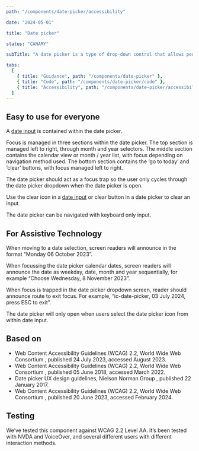 ```yaml
---
path: "/components/date-picker/accessibility"

date: "2024-05-01"

title: "Date picker"

status: "CANARY"

subTitle: "A date picker is a type of drop-down control that allows people to easily view and select dates."

tabs:
  [
    { title: "Guidance", path: "/components/date-picker" },
    { title: "Code", path: "/components/date-picker/code" },
    { title: "Accessibility", path: "/components/date-picker/accessibility" },
  ]
---
```


## Easy to use for everyone

A [date input](/components/date-input) is contained within the date picker.

Focus is managed in three sections within the date picker. The top section is managed left to right, through month and year selectors. The middle section contains the calendar view or month / year list, with focus depending on navigation method used. The bottom section contains the ‘go to today’ and ‘clear’ buttons, with focus managed left to right.

The date picker should act as a focus trap so the user only cycles through the date picker dropdown when the date picker is open.

Use the clear icon in a [date input](/components/date-input) or clear button in a date picker to clear an input.

The date picker can be navigated with keyboard only input.

## For Assistive Technology

When moving to a date selection, screen readers will announce in the format “Monday 06 October 2023”.

When focussing the date picker calendar dates, screen readers will announce the date as weekday, date, month and year sequentially, for example “Choose Wednesday, 8 November 2023”.

When focus is trapped in the date picker dropdown screen, reader should announce route to exit focus. For example, “ic-date-picker, 03 July 2024, press ESC to exit”.

The date picker will only open when users select the date picker icon from within date input.

## Based on

<ul>
  <li>
    <ic-link
      target="_blank"
      href="https://www.w3.org/WAI/ARIA/apg/patterns/dialog-modal/examples/datepicker-dialog/ "
      rel="noreferer noopener nofollow"
    >
      Web Content Accessibility Guidelines (WCAG) 2.2, World Wide Web Consortium
    </ic-link>
    , published 24 July 2023, accessed August 2023.
  </li>
  <li>
    <ic-link
      target="_blank"
      href="https://www.w3.org/WAI/ARIA/apg/patterns/combobox/examples/combobox-datepicker/ "
      rel="noreferer noopener nofollow"
    >
      Web Content Accessibility Guidelines (WCAG) 2.2, World Wide Web Consortium
    </ic-link>
    , published 05 June 2018, accessed March 2022.
  </li>
  <li>
    <ic-link
      target="_blank"
      href="https://www.nngroup.com/articles/date-input/"
      rel="noreferer noopener nofollow"
    >
      Date picker UX design guidelines, Nielson Norman Group
    </ic-link>
    , published 22 January 2017.
  </li>
  <li>
    <ic-link
      target="_blank"
      href="https://www.aditus.io/patterns/accordion/"
      rel="noreferer noopener nofollow"
    >
      Web Content Accessibility Guidelines (WCAG) 2.2, World Wide Web Consortium
    </ic-link>
    , published 20 June 2023, accessed February 2024.
  </li>
</ul>

## Testing

We’ve tested this component against WCAG 2.2 Level AA. It’s been tested with NVDA and VoiceOver, and several different users with different interaction methods.
